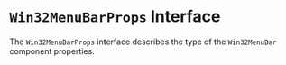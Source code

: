 
<Meta title='Types/Win32MenuBarProps' />

# `Win32MenuBarProps` Interface

The `Win32MenuBarProps` interface describes the type of the `Win32MenuBar` component properties.


<ArgTypes of={meta} />
